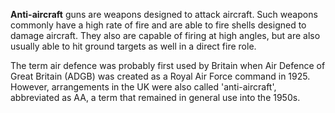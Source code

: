 {{Equipment type category}}
{{clear}}


'''Anti-aircraft''' guns are weapons designed to attack aircraft. Such weapons commonly have a high rate of fire and are able to fire shells designed to damage aircraft. They also are capable of firing at high angles, but are also usually able to hit ground targets as well in a direct fire role.

The term air defence was probably first used by Britain when Air Defence of Great Britain (ADGB) was created as a Royal Air Force command in 1925. However, arrangements in the UK were also called 'anti-aircraft', abbreviated as AA, a term that remained in general use into the 1950s.